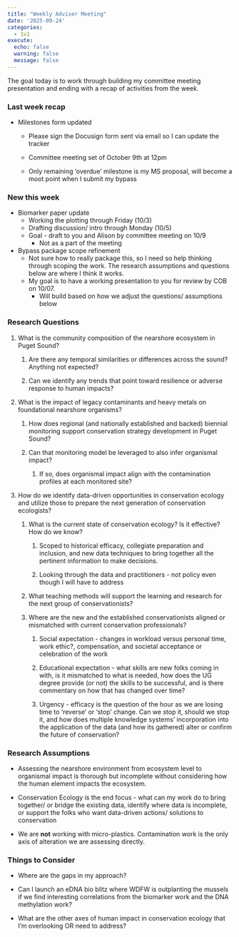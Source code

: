 ```yaml
---
title: "Weekly Adviser Meeting"
date: '2025-09-24'
categories:
  - 1v1
execute:
  echo: false
  warning: false
  message: false
---
```


The goal today is to work through building my committee meeting presentation and ending with a recap of activities from the week.\

### Last week recap

-   Milestones form updated

    -   Please sign the Docusign form sent via email so I can update the tracker

    -   Committee meeting set of October 9th at 12pm

    -   Only remaining 'overdue' milestone is my MS proposal, will become a moot point when I submit my bypass

### New this week

-   Biomarker paper update
    -   Working the plotting through Friday (10/3)
    -   Drafting discussion/ intro through Monday (10/5)
    -   Goal - draft to you and Alison by committee meeting on 10/9
        -   Not as a part of the meeting
-   Bypass package scope refinement
    -   Not sure how to really package this, so I need so help thinking through scoping the work. The research assumptions and questions below are where I think it works.
    -   My goal is to have a working presentation to you for review by COB on 10/07.
        -   Will build based on how we adjust the questions/ assumptions below

### Research Questions

1.  What is the community composition of the nearshore ecosystem in Puget Sound?

    1.  Are there any temporal similarities or differences across the sound? Anything not expected?

    2.  Can we identify any trends that point toward resilience or adverse response to human impacts? 

2.  What is the impact of legacy contaminants and heavy metals on foundational nearshore organisms?

    1.  How does regional (and nationally established and backed) biennial monitoring support conservation strategy development in Puget Sound?

    2.  Can that monitoring model be leveraged to also infer organismal impact?

        1.  If so, does organismal impact align with the contamination profiles at each monitored site?

3.  How do we identify data-driven opportunities in conservation ecology and utilize those to prepare the next generation of conservation ecologists?

    1.  What is the current state of conservation ecology? Is it effective? How do we know?

        1.  Scoped to historical efficacy, collegiate preparation and inclusion, and new data techniques to bring together all the pertinent information to make decisions.

        2.  Looking through the data and practitioners - not policy even though I will have to address 

    2.  What teaching methods will support the learning and research for the next group of conservationists?

    3.  Where are the new and the established conservationists aligned or mismatched with current conservation professionals?

        1.  Social expectation - changes in workload versus personal time, work ethic?, compensation, and societal acceptance or celebration of the work

        2.  Educational expectation - what skills are new folks coming in with, is it mismatched to what is needed, how does the UG degree provide (or not) the skills to be successful, and is there commentary on how that has changed over time?

        3.  Urgency - efficacy is the question of the hour as we are losing time to ‘reverse’ or ‘stop’ change. Can we stop it, should we stop it, and how does multiple knowledge systems’ incorporation into the application of the data (and how its gathered) alter or confirm the future of conservation?

### Research Assumptions

-   Assessing the nearshore environment from ecosystem level to organismal impact is thorough but incomplete without considering how the human element impacts the ecosystem.

-   Conservation Ecology is the end focus - what can my work do to bring together/ or bridge the existing data, identify where data is incomplete, or support the folks who want data-driven actions/ solutions to conservation

-   We are **not** working with micro-plastics. Contamination work is the only axis of alteration we are assessing directly.

### Things to Consider

-   Where are the gaps in my approach?

-   Can I launch an eDNA bio blitz where WDFW is outplanting the mussels if we find interesting correlations from the biomarker work and the DNA methylation work?

-   What are the other axes of human impact in conservation ecology that I’m overlooking OR need to address?
